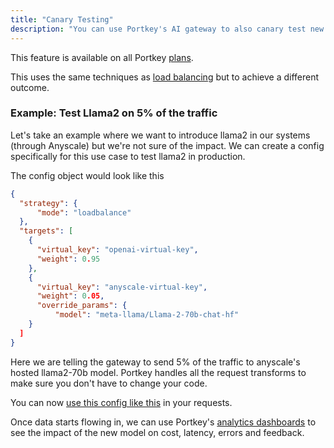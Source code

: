 ```yaml
---
title: "Canary Testing"
description: "You can use Portkey's AI gateway to also canary test new models or prompts in different environments. "
---
```


This feature is available on all Portkey [plans](https://portkey.ai/pricing).

This uses the same techniques as [load balancing](/product/ai-gateway/load-balancing) but to achieve a different outcome.

### Example: Test Llama2 on 5% of the traffic

Let's take an example where we want to introduce llama2 in our systems (through Anyscale) but we're not sure of the impact. We can create a config specifically for this use case to test llama2 in production.

The config object would look like this


```JSON
{
  "strategy": {
      "mode": "loadbalance"
  },
  "targets": [
    {
      "virtual_key": "openai-virtual-key",
      "weight": 0.95
    },
    {
      "virtual_key": "anyscale-virtual-key",
      "weight": 0.05,
      "override_params": {
          "model": "meta-llama/Llama-2-70b-chat-hf"
    }
  ]
}
```

Here we are telling the gateway to send 5% of the traffic to anyscale's hosted llama2-70b model. Portkey handles all the request transforms to make sure you don't have to change your code.

You can now [use this config like this](/product/ai-gateway/configs#using-configs) in your requests.

Once data starts flowing in, we can use Portkey's [analytics dashboards](/product/observability/analytics) to see the impact of the new model on cost, latency, errors and feedback.

